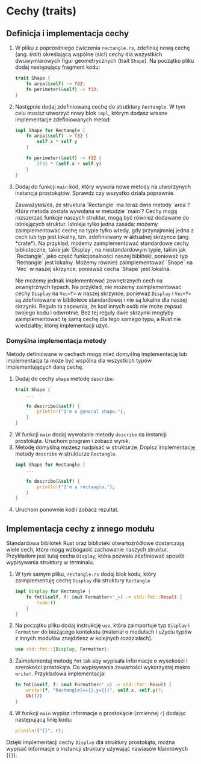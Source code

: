 
# Cechy (traits)

## Definicja i implementacja cechy

1. W pliku z poprzedniego ćwiczenia `rectangle.rs`, zdefiniuj nową cechę (ang. *trait*) określającą wspólne (sic!) cechy dla wszystkich dwuwymiarowych figur geometrycznych (trait `Shape`). Na początku pliku dodaj następujący fragment kodu:
    ```rust copy
    trait Shape {
        fn area(&self) -> f32;
        fn perimeter(&self) -> f32;
    }
    ```
1. Następnie dodaj zdefiniowaną cechę do strutktury `Rectangle`. W tym celu musisz utworzyć nowy blok `impl`, którym dodasz własne implementacje zdefiniowanych metod:
    ```rust copy
    impl Shape for Rectangle {
        fn area(&self) -> f32 {
            self.x * self.y
        }

        fn perimeter(&self) -> f32 {
            2f32 * (self.x + self.y)
        }
    }
    ```
1. Dodaj do funkcji `main` kod, który wywoła nowe metody na utworzynych instancja prostokątów. Sprawdź czy wszystko działa poprawnie.

    <Callout type="default">
    Zauważyłaś/eś, że struktura `Rectangle` ma teraz dwie metody `area`? Która metoda została wywołana w metodzie `main`? 
    </Callout>

    <Callout type="info">
    Cechy mogą rozszerzać funkcje naszych struktur, mogą być również dodawane do istniejących struktur. Istnieje tylko jedna zasada: możemy zaimplementować cechę na typie tylko wtedy, gdy przynajmniej jedna z cech lub typ jest lokalny, tzn. zdefiniowany w aktualnej skrzynce (ang. *crate*). Na przykład, możemy zaimplementować standardowe cechy biblioteczne, takie jak `Display`, na niestandardowym typie, takim jak `Rectangle`, jako część funkcjonalności naszej bibliteki, ponieważ typ `Rectangle` jest lokalny. Możemy również zaimplementować `Shape` na `Vec<T>` w naszej skrzynce, ponieważ cecha `Shape` jest lokalna.

    Nie możemy jednak implementować zewnętrznych cech na zewnętrznych typach. Na przykład, nie możemy zaimplementować cechy `Display` na `Vec<T>` w naszej skrzynce, ponieważ `Display` i `Vec<T>` są zdefiniowane w bibliotece standardowej i nie są lokalne dla naszej skrzynki. Reguła ta zapewnia, że kod innych osób nie może zepsuć twojego kodu i odwrotnie. Bez tej reguły dwie skrzynki mogłyby zaimplementować tę samą cechę dla tego samego typu, a Rust nie wiedziałby, której implementacji użyć.
    </Callout>

### Domyślna implementacja metody

Metody definiowane w cechach mogą mieć domyślną implementację lub implementacja ta może być wspólna dla wszystkich typów implementujących daną cechę.

1. Dodaj do cechy `shape` metodę `describe`:
    ```rust
    trait Shape {
        ...

        fn describe(&self) {
            println!("I'm a general shape.");
        }
    }
    ```
1. W funkcji `main` dodaj wywołanie metody `describe` na instancji prostokąta. Uruchom program i zobacz wynik.
1. Metodę domyślną możesz nadpisać w strukturze. Dopisz implementację metody `describe` w strukturze `Rectangle`.
    ```rust copy
    impl Shape for Rectangle {
        ...

        fn describe(&self) {
            println!("I'm a rectangle.");
        }
    }
    ```
1. Uruchom ponownie kod i zobacz rezultat.


## Implementacja cechy z innego modułu

Standardowa bibliotek Rust oraz biblioteki otwartoźródłowe dostarczają wiele cech, które mogą wzbogacić zachowanie naszych struktur. Przykładem jest tutaj cecha `Display`, która pozwala zdefiniować sposób wypisywania struktury w terminalu.

1. W tym samym pliku, `rectangle.rs` dodaj blok kodu, który zaimplementuję cechę `Display` dla struktury `Rectangle`
    ```rust copy
    impl Display for Rectangle {
        fn fmt(&self, f: &mut Formatter<'_>) -> std::fmt::Result {
            todo!()
        }
    }
    ```
1. Na początku pliku dodaj instrukcję `use`, która zaimportuje typ `Display` i `Formatter` do bieżącego kontekstu (materiał o modułach i użyciu typów z innych modułów znajdziesz w kolejnych rozdziałach).
    ```rust copy
    use std::fmt::{Display, Formatter};
    ```
1. Zaimplementuj metodę `fmt` tak aby wypisała informacje o wysokości i szerokości prostokąta. Do wypisywania zawartości wykorzystaj makro `write!`. Przykładowa implementacja:
    ```rust copy
    fn fmt(&self, f: &mut Formatter<'_>) -> std::fmt::Result {
        write!(f, "Rectangle[x={},y={}]", self.x, self.y)?;
        Ok(())
    }
    ```
1. W funkcji `main` wypisz informacje o prostokącie (zmiennej `r`) dodając następującą linię kodu:
    ```rust copy
    println!("{}", r);
    ```

Dzięki implementacji cechy `Display` dla struktury prostokąta, można wypisać informacje o instancji struktury używająć nawiasów klamrowych (`{}`).



